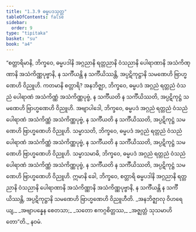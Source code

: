```yaml
---
title: "1.3.9 ဓမ္မပဒသုတ္တ"
tableOfContents: false
sidebar:
  order: 9
type: "tipitaka"
basket: "su"
book: "a4"
---
```



<DynamicBreadcrumb />

<Division number="29" book="a4" e="ch" v="15" p="337">

<Paragraph number="196" book="a4">
“စတ္တာရိမာနိ, ဘိက္ခဝေ, ဓမ္မပဒါနိ အဂ္ဂညာနိ ရတ္တညာနိ ဝံသညာနိ ပေါရာဏာနိ အသံကိဏ္ဏာနိ အသံကိဏ္ဏပုဗ္ဗာနိ, န သင်္ကီယန္တိ န သင်္ကီယိဿန္တိ, အပ္ပဋိကုဋ္ဌာနိ သမဏေဟိ ဗြာဟ္မဏေဟိ ဝိညူဟိ. ကတမာနိ စတ္တာရိ? အနဘိဇ္ဈာ, ဘိက္ခဝေ, ဓမ္မပဒံ အဂ္ဂညံ ရတ္တညံ ဝံသညံ ပေါရာဏံ အသံကိဏ္ဏံ အသံကိဏ္ဏပုဗ္ဗံ, န သင်္ကီယတိ န သင်္ကီယိဿတိ, အပ္ပဋိကုဋ္ဌံ သမဏေဟိ ဗြာဟ္မဏေဟိ ဝိညူဟိ.
</Paragraph>

<Paragraph number="197" book="a4">
အဗျာပါဒေါ, ဘိက္ခဝေ, ဓမ္မပဒံ အဂ္ဂညံ ရတ္တညံ ဝံသညံ ပေါရာဏံ အသံကိဏ္ဏံ အသံကိဏ္ဏပုဗ္ဗံ, န သင်္ကီယတိ န သင်္ကီယိဿတိ, အပ္ပဋိကုဋ္ဌံ သမဏေဟိ ဗြာဟ္မဏေဟိ ဝိညူဟိ.
</Paragraph>

<Paragraph number="198" book="a4">
သမ္မာသတိ, ဘိက္ခဝေ, ဓမ္မပဒံ အဂ္ဂညံ ရတ္တညံ ဝံသညံ ပေါရာဏံ အသံကိဏ္ဏံ အသံကိဏ္ဏပုဗ္ဗံ, န သင်္ကီယတိ န သင်္ကီယိဿတိ, အပ္ပဋိကုဋ္ဌံ သမဏေဟိ ဗြာဟ္မဏေဟိ ဝိညူဟိ.
</Paragraph>

<Paragraph number="199" book="a4">
သမ္မာသမာဓိ, ဘိက္ခဝေ, ဓမ္မပဒံ အဂ္ဂညံ ရတ္တညံ ဝံသညံ ပေါရာဏံ အသံကိဏ္ဏံ အသံကိဏ္ဏပုဗ္ဗံ, န သင်္ကီယတိ န သင်္ကီယိဿတိ, အပ္ပဋိကုဋ္ဌံ သမဏေဟိ ဗြာဟ္မဏေဟိ ဝိညူဟိ. ဣမာနိ ခေါ, ဘိက္ခဝေ, စတ္တာရိ ဓမ္မပဒါနိ အဂ္ဂညာနိ ရတ္တညာနိ ဝံသညာနိ ပေါရာဏာနိ အသံကိဏ္ဏာနိ အသံကိဏ္ဏပုဗ္ဗာနိ, န သင်္ကီယန္တိ န သင်္ကီယိဿန္တိ, အပ္ပဋိကုဋ္ဌာနိ သမဏေဟိ ဗြာဟ္မဏေဟိ ဝိညူဟီတိ.
</Paragraph>

<Paragraph number="200" type="verses" book="a4">
_အနဘိဇ္ဈာလု ဝိဟရေယျ,_  
_အဗျာပန္နေန စေတသာ;_  
_သတော ဧကဂ္ဂစိတ္တဿ,_  
_အဇ္ဈတ္တံ သုသမာဟိတော”တိ._  


</Paragraph>
</Division>

<Paragraph number="201" type="center" book="a4">
နဝမံ.
</Paragraph>